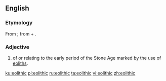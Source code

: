 ==English==

===Etymology===
From {{etyl|fr|en}} {{term|éolithique|lang=fr}}; from {{etyl|grc|en}} {{term|Ἠώς||dawn|lang=grc}} + {{term|λίθος||stone|lang=grc}} {{suffix||ic|lang=en}}.

===Adjective===
{{en-adj|-}}

# {{context|archaeology|lang=en}} of or relating to the early period of the Stone Age marked by the use of [[eolith]]s.

[[ku:eolithic]]
[[pl:eolithic]]
[[ru:eolithic]]
[[ta:eolithic]]
[[vi:eolithic]]
[[zh:eolithic]]